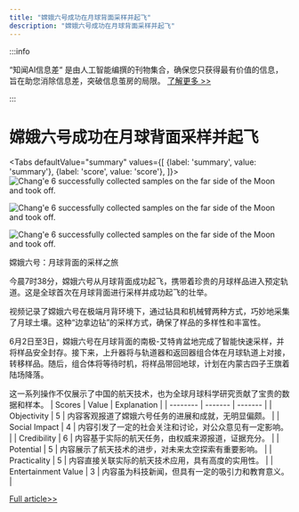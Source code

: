 ```yaml
---
title: "嫦娥六号成功在月球背面采样并起飞"
description: "嫦娥六号成功在月球背面采样并起飞"
---
```



:::info

“知闻AI信息差“ 是由人工智能编撰的刊物集合，确保您只获得最有价值的信息，旨在助您消除信息差，突破信息茧房的局限。  [了解更多 >>](/)

:::

# 嫦娥六号成功在月球背面采样并起飞


<Tabs
	defaultValue="summary"
	values={[
	{label: 'summary', value: 'summary'},
	{label: 'score', value: 'score'},
]}>
<TabItem value="summary">
<img
  src="https://image.informedainews.com/2024/06/Tec-uZE-1717494799-0.jpg"
  alt="Chang'e 6 successfully collected samples on the far side of the Moon and took off."
/>

<img
  src="https://image.informedainews.com/2024/06/Tec-emb-1717494799-1.jpg"
  alt="Chang'e 6 successfully collected samples on the far side of the Moon and took off."
/>

<img
  src="https://image.informedainews.com/2024/06/Tec-2nK-1717494799-2.jpg"
  alt="Chang'e 6 successfully collected samples on the far side of the Moon and took off."
/>



嫦娥六号：月球背面的采样之旅

今晨7时38分，嫦娥六号从月球背面成功起飞，携带着珍贵的月球样品进入预定轨道。这是全球首次在月球背面进行采样并成功起飞的壮举。

视频记录了嫦娥六号在极端月背环境下，通过钻具和机械臂两种方式，巧妙地采集了月球土壤。这种“边拿边钻”的采样方式，确保了样品的多样性和丰富性。

6月2日至3日，嫦娥六号在月球背面的南极-艾特肯盆地完成了智能快速采样，并将样品安全封存。接下来，上升器将与轨道器和返回器组合体在月球轨道上对接，转移样品。随后，组合体将等待时机，将样品带回地球，计划在内蒙古四子王旗着陆场降落。

这一系列操作不仅展示了中国的航天技术，也为全球月球科学研究贡献了宝贵的数据和样本。
</TabItem>
<TabItem value="score">
	| Scores     | Value   | Explanation |
	| -------- | ------- | ------- |
	| Objectivity  | 5    | 内容客观报道了嫦娥六号任务的进展和成就，无明显偏颇。    |
	| Social Impact | 4     | 内容引发了一定的社会关注和讨论，对公众意见有一定影响。    |
	| Credibility    | 6    | 内容基于实际的航天任务，由权威来源报道，证据充分。    |
	| Potential    | 5    | 内容展示了航天技术的进步，对未来太空探索有重要影响。    |
	| Practicality    | 5    | 内容直接关联实际的航天技术应用，具有高度的实用性。    |
	| Entertainment Value    | 3    | 内容虽为科技新闻，但具有一定的吸引力和教育意义。    |
</TabItem>
</Tabs>

[Full article>>](https://www.cnbeta.com.tw/articles/science/1433481.htm)
